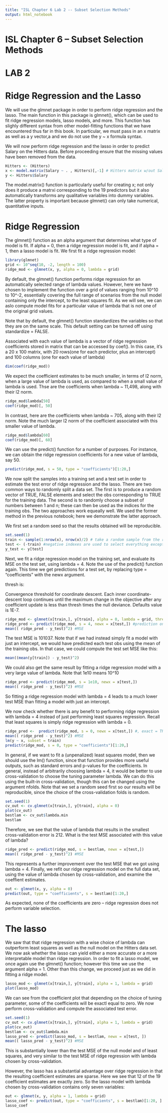 ```yaml
---
title: "ISL Chapter 6 Lab 2 -- Subset Selection Methods"
output: html_notebook
---
```




# ISL Chapter 6 -- Subset Selection Methods
# LAB 2

# Ridge Regression and the Lasso

We will use the glmnet package in order to perform ridge regression and the lasso. The main function in this package is glmnet(), which can be used to fit ridge regression models, lasso models, and more. This function has slighly different syntax from other model-fitting functions that we have encountered thus far in this book. In particular, we must pass in an x matrix as well as a y vector,a and we do not use the y ~ x formula syntax. 

We will now perform ridge regression and the lasso in order to predict Salary on the Hitters data. Before proceeding ensure that the missing values have been removed from the data.

```r
Hitters <- (Hitters)
x <- model.matrix(Salary ~ . , Hitters)[,-1] # Hitters matrix w/out Salary
y <- Hitters$Salary
```


The model.matrix() function is particularly useful for creating x; not only does it produce a matrxi corresponding to the 19 predictors but it also automatically transforms any qualitative variables into dummy variables.
The latter property is important because glmnet() can only take numerical, quantitative inputs.

# Ridge Regression

The glmnet() function as an alpha argument that determines what type of model is fit. If alpha = 0, then a ridge regression model is fit, and if alpha = 1, then a lasso model is fit. We first fit a ridge regression model:

```r
library(glmnet)
grid <- 10^seq(10, -2, length = 100)
ridge_mod <- glmnet(x, y, alpha = 0, lambda = grid)
```

By default, the glmnet() function performs ridge regression for an automatically selected range of lambda values. However, here we have chosen to implement the function over a grid of values ranging from 10^10 to 10^-2, essentially covering the full range of scenarios from the null model containing only the intercept, to the least squares fit. As we will see, we can aslo compute model fits for a particular value of lambda that is not one of the original grid values. 

Note that by default, the glmnet() function standardizes the variables so that they are on the same scale. This default setting can be turned off using standardize = FALSE.

Associated with each value of lambda is a vector of ridge regression coefficients  stored in matrix that can be accessed by coef(). In this case, it's a 20 x 100 matrix, with 20 rows(one for each predictor, plus an intercept) and 100 columns (one for each value of lambda)
```r
dim(coef(ridge_mod))
```
We expect the coefficient estimates to be much smaller, in terms of l2 norm, when a large value of lambda is used, as compared to when a small value of lambda is used. Thse are the coefficients when lambda ~ 11,498, along with their l2 norm. 

```r
ridge_mod$lambda[50]
coef(ridge_mod)[, 50]

```

In contrast, here are the coefficients when lambda ~ 705, along with their l2 norm. Note the much larger l2 norm of the coefficient associated with this smaller value of lambda.

```r
ridge_mod$lambda[60]
coef(ridge_mod)[, 60]

```

We can use the predict() function for a number of purposes. For instance, we can obtain the ridge regression coefficients for a new value of lambda, say 50.

```r
predict(ridge_mod, s = 50, type = "coefficients")[1:20,]

```

We now split the samples into a training set and a test set in order to estimate the test error of ridge regression and the lasso. There are two common ways to randomly split a data set. The first is to produce a random vector of TRUE, FALSE elements and select the obs corresponding to TRUE for the training data. The second is to randomly choose a subset of numbers between 1 and n; these can then be used as the indices for the training obs. The two approaches work equeally well. We used the former method in the previous notebook; here we demonstrate the latter approach. 

We first set a random seed so that the results obtained will be reproducible.

```r
set.seed(1)
train <- sample(1:nrow(x), nrow(x)/2) # take a random sample from the row indexes of x with size nrow(x)/2
test <- (-train) #negative indexes are used to select everything except those neg indexes
y_test <- y[test]
```

Next, we fit a ridge regression model on the training set, and evaluate its MSE on the test set, using lambda = 4. Note the use of the predict() function again. This time we get predictions for a test set, by replacing type = "coefficients" with the newx argument.

thresh is: 

Convergence threshold for coordinate descent. Each inner coordinate-descent loop continues until the maximum change in the objective after any coefficient update is less than thresh times the null deviance. Defaults value is 1E-7.


```r
ridge_mod <- glmnet(x[train,], y[train], alpha = 0, lambda = grid, thresh = 1e-12) # train model
ridge_pred <- predict(ridge_mod, s = 4, newx = x[test,]) #prediction on test data
mean(( ridge_pred - y_test)^2) #MSE
```

The test MSE is 101037. Note that if we had instead simply fit a model with just an intercept, we would have predicted each test obs using the mean of the training obs. 
In that case, we could compute the test set MSE like this:

```r
mean((mean(y[train]) - y_test)^2)
```

We could also get the same result by fitting a ridge regression model with a very large value of lambda. Note that 1e10 means 10^10

```r
ridge_pred <- predict(ridge_mod, s = 1e10, newx = x[test,])
mean(( ridge_pred - y_test)^2) #MSE
```

So fitting a ridge regression model with lambda = 4 leads to a much lower test MSE than fitting a model with just an intercept.


We now check whether there is any benefit to performing ridge regression with lambda = 4 instead of just performing least squares regression. Recall that least squares is simply ridge regression with lambda = 0.

```r
ridge_pred <-  predict(ridge_mod, s = 0, newx = x[test,]) #, exact = TRUE
mean(( ridge_pred - y_test)^2) #MSE
lm(y ~ x, subset = train)
predict(ridge_mod, s = 0, type = "coefficients")[1:20,]
```

In general, if we want to fit a (unpenalized) least squares model, then we should use the lm() function, since that function provides more useful outputs, such as standard errors and p-values for the coefficients. In general, instead of arbitrarily choosing lambda = 4, it would be better to use cross-validation to choose the tuning parameter lambda. We can do this using the built-in cross-validation, though this can be changed using the argument nfolds. Note that we set a random seed first so our results will be reproducible, since the choice of the cross-validation folds is random.

```r
set.seed(1)
cv_out <- cv.glmnet(x[train,], y[train], alpha = 0)
plot(cv_out)
bestlam <- cv_out$lambda.min
bestlam
```

Therefore, we see that the value of lambda that results in the smallest cross-validation error is 212. What is the test MSE associated with this value of lambda?

```r
ridge_pred <- predict(ridge_mod, s = bestlam, newx = x[test,])
mean(( ridge_pred - y_test)^2) #MSE
```

This represents a further improvement over the test MSE that we got using lambda = 4. Finally, we refit our ridge regression model on the full data set, using the value of lambda chosen by cross-validation, and examine the coeffient estimates.

```r
out <- glmnet(x, y, alpha = 0)
predict(out, type = "coefficients", s = bestlam)[1:20,]
```

As expected, none of the coefficients are zero -- ridge regression does not perform variable selection.

# The lasso

We saw that that ridge regression with a wise choice of lambda can outperform least squares as well as the null model on the Hitters data set. We now ask whether the lasso can yield either a more accurate or a more interpretable model than ridge regression. In order to fit a lasso model, we once again use the glmnet() function; however this time we use the argument alpha = 1. Other than this change, we proceed just as we did in fitting a ridge model.

```r
lasso_mod <- glmnet(x[train,], y[train], alpha = 1, lambda = grid)
plot(lasso_mod)
```

We can see from the coefficient plot that depending on the choice of tuning parameter, some of the coefficients will be exactl equal to zero. We now perform cross-validation and compute the associated test error.

```r
set.seed(1)
cv_out <- cv.glmnet(x[train,], y[train], alpha = 1, lambda = grid)
plot(cv_out)
bestlam <- cv_out$lambda.min
lasso_pred <- predict(lasso_mod, s = bestlam, newx = x[test, ])
mean(( lasso_pred - y_test)^2) #MSE
```

This is substantially lower than the test MSE of the null model and of least squares, and very similar to the test MSE of ridge regression with lambda chosen by cross-validation.

However, the lasso has a substantial advantage over ridge regression in that the resulting coefficient estimates are sparse. Here we see that 12 of the 19 coefficient estimates are exactly zero. So the lasso model with lambda chosen by cross-validation contains only seven variables:

```r
out <- glmnet(x, y, alpha = 1, lambda = grid)
lasso_coef <- predict(out, type = "coefficients", s = bestlam)[1:20, ]
lasso_coef

```